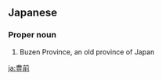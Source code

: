 ==Japanese==
{{wikipedia|lang=ja}}
{{ja-kanjitab|豊|前}}

===Proper noun===
{{ja-pos|ぶぜん|proper}}

# Buzen Province, an old province of Japan

[[ja:豊前]]